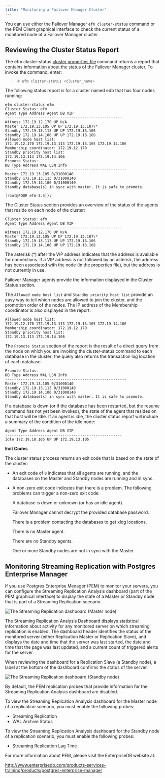 ```yaml
---
title: "Monitoring a Failover Manager Cluster"
---
```


<div id="monitoring_efm_cluster" class="registered_link"></div>

You can use either the Failover Manager `efm cluster-status` command or the PEM Client graphical interface to check the current status of a monitored node of a Failover Manager cluster.

## Reviewing the Cluster Status Report

The efm cluster-status [cluster properties file](../07_using_efm_utility/#efm_cluster_status) command returns a report that contains information about the status of the Failover Manager cluster. To invoke the command, enter:

> `# efm cluster-status <cluster_name>`

The following status report is for a cluster named edb that has four nodes running:

```
efm cluster-status efm
Cluster Status: efm
Agent Type Address Agent DB VIP
-----------------------------------------------------
Witness 172.19.12.170 UP N/A
Master 172.19.13.105 UP UP 172.19.13.107\*
Standby 172.19.13.113 UP UP 172.19.13.106
Standby 172.19.14.106 UP UP 172.19.13.108
Allowed node host list:
172.19.12.170 172.19.13.113 172.19.13.105 172.19.14.106
Membership coordinator: 172.19.12.170
Standby priority host list:
172.19.13.113 172.19.14.106
Promote Status:
DB Type Address WAL LSN Info
-------------------------------------------------------
Master 172.19.13.105 0/31000140
Standby 172.19.13.113 0/31000140
Standby 172.19.14.106 0/31000140
Standby database(s) in sync with master. It is safe to promote.

[root@FOUR efm-3.5]}:
```

The Cluster Status section provides an overview of the status of the agents that reside on each node of the cluster:

```
Cluster Status: efm
Agent Type Address Agent DB VIP
-----------------------------------------------------
Witness 172.19.12.170 UP N/A
Master 172.19.13.105 UP UP 172.19.13.107\*
Standby 172.19.13.113 UP UP 172.19.13.106
Standby 172.19.14.106 UP UP 172.19.13.108
```

The asterisk (\*) after the VIP address indicates that the address is available for connections. If a VIP address is not followed by an asterisk, the address has been associated with the node (in the properties file), but the address is not currently in use.

Failover Manager agents provide the information displayed in the Cluster Status section.

The `Allowed node host list` and `Standby priority host list` provide an easy way to tell which nodes are allowed to join the cluster, and the promotion order of the nodes. The IP address of the Membership coordinator is also displayed in the report:

```
Allowed node host list:
172.19.12.170 172.19.13.113 172.19.13.105 172.19.14.106
Membership coordinator: 172.19.12.170
Standby priority host list:
172.19.13.113 172.19.14.106
```

The `Promote Status` section of the report is the result of a direct query from the node on which you are invoking the cluster-status command to each database in the cluster; the query also returns the transaction log location of each database.

```
Promote Status:
DB Type Address WAL LSN Info
-------------------------------------------------------
Master 172.19.13.105 0/31000140
Standby 172.19.13.113 0/31000140
Standby 172.19.14.106 0/31000140
Standby database(s) in sync with master. It is safe to promote.
```

If a database is down (or if the database has been restarted, but the resume command has not yet been invoked), the state of the agent that resides on that host will be Idle. If an agent is idle, the cluster status report will include a summary of the condition of the idle node:

```
Agent Type Address Agent DB VIP
-----------------------------------------------------
Idle 172.19.18.105 UP UP 172.19.13.105
```

**Exit Codes**

The cluster status process returns an exit code that is based on the state of the cluster:

-   An exit code of `0` indicates that all agents are running, and the databases on the Master and Standby nodes are running and in sync.

-   A non-zero exit code indicates that there is a problem. The following problems can trigger a non-zero exit code:

    A database is down or unknown (or has an idle agent).

    Failover Manager cannot decrypt the provided database password.

    There is a problem contacting the databases to get xlog locations.

    There is no Master agent.

    There are no Standby agents.

    One or more Standby nodes are not in sync with the Master.

<div id="monitoring_streaming_replication" class="registered_link"></div>

## Monitoring Streaming Replication with Postgres Enterprise Manager

If you use Postgres Enterprise Manager (PEM) to monitor your servers, you can configure the Streaming Replication Analysis dashboard (part of the PEM graphical interface) to display the state of a Master or Standby node that is part of a Streaming Replication scenario.

![*The Streaming Replication dashboard (Master node)*](images/str_replication_dashboard_master.png)

The Streaming Replication Analysis Dashboard displays statistical information about activity for any monitored server on which streaming replication is enabled. The dashboard header identifies the status of the monitored server (either Replication Master or Replication Slave), and displays the date and time that the server was last started, the date and time that the page was last updated, and a current count of triggered alerts for the server.

When reviewing the dashboard for a Replication Slave (a Standby node), a label at the bottom of the dashboard confirms the status of the server.

![*The Streaming Replication dashboard (Standby node)*](images/str_replication_dashboard_standby.png)

By default, the PEM replication probes that provide information for the Streaming Replication Analysis dashboard are disabled.

To view the Streaming Replication Analysis dashboard for the Master node of a replication scenario, you must enable the following probes:

-   Streaming Replication
-   WAL Archive Status

To view the Streaming Replication Analysis dashboard for the Standby node of a replication scenario, you must enable the following probes:

-   Streaming Replication Lag Time

For more information about PEM, please visit the EnterpriseDB website at:

<http://www.enterprisedb.com/products-services-training/products/postgres-enterprise-manager>
